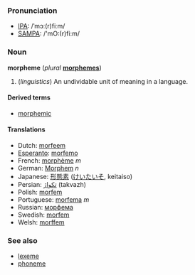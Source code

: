 ===Pronunciation===
*[[w:IPA|IPA]]: /ˈmɔː(r)fiːm/
*[[w:SAMPA|SAMPA]]: /'mO:(r)fi:m/

===Noun===
{{wikipedia}}
'''morpheme''' (''plural'' '''[[morphemes]]''')

#(''linguistics'') An undividable unit of meaning in a language.

====Derived terms ====
*[[morphemic]]

==== Translations ====
*Dutch: [[morfeem]]
*[[Esperanto]]: [[morfemo]]
*French: [[morphème]] ''m''
*German: [[Morphem]] ''n''
*Japanese: [[形態素]] ([[けいたいそ]], keitaiso)
*Persian: [[تكواژ]] (takvazh)
*Polish: [[morfem#Polish|morfem]]
*Portuguese: [[morfema]] ''m''
*Russian: [[морфема]]
*Swedish: [[morfem#Swedish|morfem]]
*Welsh: [[morffem]]

=== See also ===
*[[lexeme]]
*[[phoneme]]